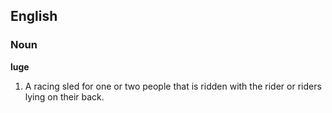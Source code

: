==English==

===Noun===

'''luge'''

#A racing sled for one or two people that is ridden with the rider or riders lying on their back.